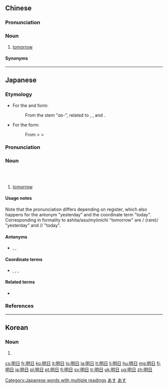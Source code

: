 {{also|明白}}
==Chinese==
{{zh-forms}}

===Pronunciation===
{{zh-pron
|m=míngrì
|c=ming4 jat6
|g='miang4 nyit6
|h=pfs=mìn-ngit
|mn=xm,qz:miâ-li̍t/zz:miâ-ji̍t
|x=min2 r6/min2 nyi6
|x_note=min2 r6 - vernacular; min2 nyi6 - literary
|cat=n
}}

===Noun===
{{zh-noun}}

# {{lb|zh|literary}} [[tomorrow]]

====Synonyms====
{{zh-dial|明天}}

----

==Japanese==
{{ja-kanjitab|yomi=o|みょう|にち}}
{{ja-kanjitab|yomi=irr|sort=あす}}

===Etymology===
* For the {{furigana|明日|あした}} and {{furigana|明日|あす}} form:
*: From the stem "''as-''", related to {{ja-r|朝|あさ}}, {{ja-r|朝|あした}}, and {{ja-r|明後日|あさって}}.
* For the {{furigana|明 日|みょう にち}} form:
*: From {{etyl|ltc|ja}} {{IPAchar|/*miaŋȵiɪt̚/}} > {{etyl|ja|-}} {{IPAchar|/mjauniti/}} > {{IPAchar|/mjounit͡ʃi/}}

===Pronunciation===
{{ja-pron|あした|y=i|dev=2|acc=o|acc_note=''as a noun''|acc_ref=NHK,DJR|acc2=h|acc2_note=''as an adverb''|acc2_ref=NHK}}
{{ja-pron|あす|y=i|acc=o|acc_note=''as a noun''|acc_ref=NHK,DJR,SMK5|acc2=h|acc2_note=''as an adverb''|acc2_ref=NHK}}
{{ja-pron|みょうにち|y=go|acc=a|acc_ref=NHK,DJR,SMK5}}

===Noun===
{{ja-noun|あした}} {{qualifier|colloquial}}<br />
{{ja-noun|あす}} {{qualifier|polite}}<br />
{{ja-noun|みょうにち|hhira=みやうにち}} {{qualifier|formal}}

# [[tomorrow]]

====Usage notes====
Note that the pronunciation differs depending on register, which also happens for the antonym "yesterday" and the coordinate term "today". Corresponding in formality to ashita/asu/myōnichi "tomorrow" are {{ja-r|昨日|きのう}}/{{ja-r|昨日|きそ}} (rare)/{{ja-r|昨日|さくじつ}} "yesterday" and {{ja-r|今日|きょう}}/{{ja-r|今日|こんにち}}/{{ja-r|本日|ほんじつ}} "today".

====Antonyms====
* {{ja-r|昨日|きのう}}, {{ja-r|昨日|さくじつ}}, {{ja-r|昨日|きそ}}

====Coordinate terms====
* {{ja-r|今日|きょう}}, {{ja-r|今日|こんにち}}, {{ja-r|今日|こんじつ}}, {{ja-r|本日|ほんじつ}}

====Related terms====
* {{ja-l|明静}}

===References===
<references/>
<!-- override -->

[[Category:Japanese words with multiple readings]]
[[Category:Japanese basic words|あす]]
[[Category:ja:Time|あす]]

----

==Korean==
{{ko-hanjatab}}

===Noun===
{{ko-noun|hangeul=명일}}

# {{hanja form of|명일|the next day}}

[[cs:明日]]
[[fr:明日]]
[[ko:明日]]
[[it:明日]]
[[lo:明日]]
[[la:明日]]
[[lt:明日]]
[[li:明日]]
[[hu:明日]]
[[mg:明日]]
[[fj:明日]]
[[ja:明日]]
[[pl:明日]]
[[pt:明日]]
[[fi:明日]]
[[sv:明日]]
[[tr:明日]]
[[uk:明日]]
[[ug:明日]]
[[zh:明日]]